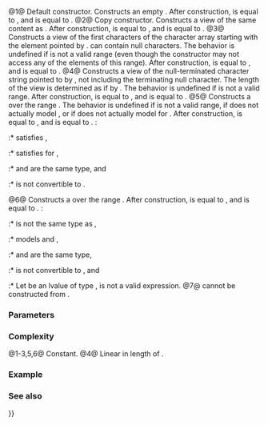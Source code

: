 

{{cpp/string/basic_string_view/title|basic_string_view}}
{{cpp/string/basic_string_view/navbar}}
{{dcl begin}}
{{dcl|num=1|since=c++17|
constexpr basic_string_view() noexcept;
}}
{{dcl|num=2|since=c++17|1=
constexpr basic_string_view( const basic_string_view&amp; other ) noexcept = default;
}}
{{dcl|num=3|since=c++17|
constexpr basic_string_view( const CharT* s, size_type count );
}}
{{dcl|num=4|since=c++17|
constexpr basic_string_view( const CharT* s );
}}
{{dcl|num=5|since=c++20|
template&lt; class It, class End &gt;
constexpr basic_string_view( It first, End last );
}}
{{dcl|num=6|since=c++23|
template&lt; class R &gt;
constexpr explicit basic_string_view( R&amp;&amp; r );
}}
{{dcl|num=7|since=c++23|1=
constexpr basic_string_view( std::nullptr_t ) = delete;
}}
{{dcl end}}

@1@ Default constructor. Constructs an empty {{tt|std::basic_string_view}}. After construction, {{lc|data()}} is equal to {{c|nullptr}}, and {{lc|size()}} is equal to {{c|0}}.
@2@ Copy constructor. Constructs a view of the same content as {{c|other}}. After construction, {{lc|data()}} is equal to {{c|other.data()}}, and {{lc|size()}} is equal to {{c|other.size()}}.
@3@ Constructs a view of the first {{c|count}} characters of the character array starting with the element pointed by {{c|s}}. {{c|s}} can contain null characters. The behavior is undefined if {{range|s|s + count}} is not a valid range (even though the constructor may not access any of the elements of this range). After construction, {{lc|data()}} is equal to {{c|s}}, and {{lc|size()}} is equal to {{c|count}}.
@4@ Constructs a view of the null-terminated character string pointed to by {{c|s}}, not including the terminating null character. The length of the view is determined as if by {{c|Traits::length(s)}}. The behavior is undefined if {{range|s|s + Traits::length(s)}} is not a valid range. After construction, {{lc|data()}} is equal to {{c|s}}, and {{lc|size()}} is equal to {{c|Traits::length(s)}}.
@5@ Constructs a {{tt|std::basic_string_view}} over the range {{range|first|last}}. The behavior is undefined if {{range|first|last}} is not a valid range, if {{tt|It}} does not actually model {{lconcept|contiguous_iterator}}, or if {{tt|End}} does not actually model {{lconcept|sized_sentinel_for}} for {{tt|It}}. After construction, {{lc|data()}} is equal to {{c|std::to_address(first)}}, and {{lc|size()}} is equal to {{c|last - first}}.
{{cpp/enable if|all following conditions are satisfied}}:
:* {{tt|It}} satisfies {{lconcept|contiguous_iterator}},
:* {{tt|End}} satisfies {{lconcept|sized_sentinel_for}} for {{tt|It}},
:* {{c/core|std::iter_value_t&lt;It&gt;}} and {{tt|CharT}} are the same type, and
:* {{tt|End}} is not convertible to {{lc|std::size_t}}.

@6@ Constructs a {{tt|std::basic_string_view}} over the range {{c|r}}. After construction, {{lc|data()}} is equal to {{c|ranges::data(r)}}, and {{lc|size()}} is equal to {{c|ranges::size(r)}}.
{{cpp/enable if|all following conditions are satisfied}}:
:* {{c/core|std::remove_cvref_t&lt;R&gt;}} is not the same type as {{tt|std::basic_string_view}},
:* {{tt|R}} models {{lconcept|contiguous_range}} and {{lconcept|sized_range}},
:* {{c/core|ranges::range_value_t&lt;R&gt;}} and {{tt|CharT}} are the same type,
:* {{tt|R}} is not convertible to {{c/core|const CharT*}}, and
:* Let {{c|d}} be an lvalue of type {{c/core|std::remove_cvref_t&lt;R&gt;}}, {{c|d.operator ::std::basic_string_view&lt;CharT, Traits&gt;()}} is not a valid expression.
@7@ {{tt|std::basic_string_view}} cannot be constructed from {{c|nullptr}}.

===Parameters===
{{par begin}}
{{par|other|another view to initialize the view with}}
{{par|s|pointer to a character array or a C string to initialize the view with}}
{{par|count|number of characters to include in the view}}
{{par|first|iterator to the first character of the sequence}}
{{par|last|iterator past the last character of the sequence or another sentinel}}
{{par|r|a contiguous range that contains the sequence}}
{{par end}} 

===Complexity===
@1-3,5,6@ Constant.
@4@ Linear in length of {{c|s}}.

===Example===
{{example
|code=
#include &lt;array&gt;
#include &lt;iomanip&gt;
#include &lt;iostream&gt;
#include &lt;string&gt;
#include &lt;string_view&gt;

int main()
{
    std::string cppstr = "Foo";
    std::string_view cppstr_v(cppstr); // overload (2), after
                                       // std::string::operator string_view
    std::cout &lt;&lt; "1) cppstr_v: " &lt;&lt; std::quoted(cppstr_v) &lt;&lt; '\n';
    
    char array[3] = {'B', 'a', 'r'};
    std::string_view array_v(array, std::size(array)); // overload (3)
    std::cout &lt;&lt; "2) array_v: " &lt;&lt; std::quoted(array_v) &lt;&lt; '\n';
    
    const char* one_0_two = "One\0Two";
    
    std::string_view one_two_v{one_0_two, 7}; // overload (3)
    std::cout &lt;&lt; "3) one_two_v: \"";
    for (char c : one_two_v)
        std::cout &lt;&lt; (c != '\0' ? c : '?');
    std::cout &lt;&lt; "\", one_two_v.size(): " &lt;&lt; one_two_v.size() &lt;&lt; '\n';
    
    std::string_view one_v{one_0_two}; // overload (4)
    std::cout &lt;&lt; "4) one_v: " &lt;&lt; std::quoted(one_v) &lt;&lt; ", one_v.size(): " 
              &lt;&lt; one_v.size() &lt;&lt; '\n';
    
    constexpr std::wstring_view wcstr_v = L"xyzzy"; // overload (4)
    std::cout &lt;&lt; "5) wcstr_v.size(): " &lt;&lt; wcstr_v.size() &lt;&lt; '\n';
    
    std::array ar = {'P', 'u', 'b'};
    std::string_view ar_v(ar.begin(), ar.end()); // overload (5), C++20
    std::cout &lt;&lt; "6) ar_v: " &lt;&lt; std::quoted(ar_v) &lt;&lt; '\n';
    
//  std::string_view ar_v2{ar}; // overload (6), OK in C++23
//  std::cout &lt;&lt; "ar_v2: " &lt;&lt; std::quoted(ar_v2) &lt;&lt; '\n'; // ar_v2: "Pub"

    [[maybe_unused]] auto zero = [] { /* ... */ return nullptr; };
//  std::string_view s{zero()}; // overload (7), won't compile since C++23
}
|output=
1) cppstr_v: "Foo"
2) array_v: "Bar"
3) one_two_v: "One?Two", one_two_v.size(): 7
4) one_v: "One", one_v.size(): 3
5) wcstr_v.size(): 5
6) ar_v: "Pub"
}}

===See also===
{{dsc begin}}
{{dsc inc|cpp/string/basic_string_view/dsc operator{{=}}}}
{{dsc inc|cpp/string/basic_string/dsc constructor}}
{{dsc end}}

{{langlinks|de|es|ja|ru|zh}}